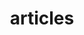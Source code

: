 ---
title: "articles"
description: "List journalist dari Winnicode News."
blocks:
  - name: "HEADER"
    title: "articles"
    description: "List journalist dari Winnicode News."
---